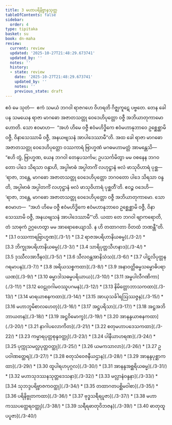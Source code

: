 ```yaml
---
title: 3 မဟာပရိနိဗ္ဗာနသုတ္တ
tableOfContents: false
sidebar:
  order: 4
type: tipitaka
basket: su
book: dn-maha
review:
  current: review
  updated: '2025-10-27T21:48:29.673741'
  updated_by: ''
  notes: ''
  history:
  - state: review
    date: '2025-10-27T21:48:29.673741'
    updated_by: ''
    notes: ''
    previous_state: draft
---
```



<ReviewStatus review={frontmatter.review} showDetails={true} />

<HypothesisAnnotation frontmatter={frontmatter} />

<DynamicBreadcrumb />

<Division number="131" book="dn-maha" e="ch" v="7" p="61">

<Paragraph number="242" book="dn-maha">
ဧဝံ မေ သုတံ—  ဧကံ သမယံ ဘဂဝါ ရာဇဂဟေ ဝိဟရတိ ဂိဇ္ဈကူဋေ ပဗ္ဗတေ. တေန ခေါ ပန သမယေန ရာဇာ မာဂဓော အဇာတသတ္တု ဝေဒေဟိပုတ္တော ဝဇ္ဇီ အဘိယာတုကာမော ဟောတိ. သော ဧဝမာဟ—  “အဟံ ဟိမေ ဝဇ္ဇီ ဧဝံမဟိဒ္ဓိကေ ဧဝံမဟာနုဘာဝေ ဥစ္ဆေစ္ဆာမိ ဝဇ္ဇီ, ဝိနာသေဿာမိ ဝဇ္ဇီ, အနယဗျသနံ အာပါဒေဿာမီ”တိ.

</Paragraph>

</Division>
<Division number="132" book="dn-maha" e="ch" v="7" p="61">

<Paragraph number="243" book="dn-maha">
အထ ခေါ ရာဇာ မာဂဓော အဇာတသတ္တု ဝေဒေဟိပုတ္တော ဝဿကာရံ ဗြာဟ္မဏံ မဂဓမဟာမတ္တံ အာမန္တေသိ—  “ဧဟိ တွံ, ဗြာဟ္မဏ, ယေန ဘဂဝါ တေနုပသင်္ကမ; ဥပသင်္ကမိတွာ မမ ဝစနေန ဘဂဝတော ပါဒေ သိရသာ ဝန္ဒာဟိ, အပ္ပါဗာဓံ အပ္ပါတင်္ကံ လဟုဋ္ဌာနံ ဗလံ ဖာသုဝိဟာရံ ပုစ္ဆ—  ‘ရာဇာ, ဘန္တေ, မာဂဓော အဇာတသတ္တု ဝေဒေဟိပုတ္တော ဘဂဝတော ပါဒေ သိရသာ ဝန္ဒတိ, အပ္ပါဗာဓံ အပ္ပါတင်္ကံ လဟုဋ္ဌာနံ ဗလံ ဖာသုဝိဟာရံ ပုစ္ဆတီ’တိ. ဧဝဉ္စ ဝဒေဟိ—  ‘ရာဇာ, ဘန္တေ, မာဂဓော အဇာတသတ္တု ဝေဒေဟိပုတ္တော ဝဇ္ဇီ အဘိယာတုကာမော. သော ဧဝမာဟ—  “အဟံ ဟိမေ ဝဇ္ဇီ ဧဝံမဟိဒ္ဓိကေ ဧဝံမဟာနုဘာဝေ ဥစ္ဆေစ္ဆာမိ ဝဇ္ဇီ, ဝိနာသေဿာမိ ဝဇ္ဇီ, အနယဗျသနံ အာပါဒေဿာမီ”’တိ. ယထာ တေ ဘဂဝါ ဗျာကရောတိ, တံ သာဓုကံ ဥဂ္ဂဟေတွာ မမ အာရောစေယျာသိ. န ဟိ တထာဂတာ ဝိတထံ ဘဏန္တီ”တိ.

</Paragraph>
</Division>

<TableOfContents book="dn-maha" section="3">
* [3.1 ဝဿကာရဗြာဟ္မဏ](./3-1/)
* [3.2 ရာဇအပရိဟာနိယဓမ္မ](./3-2/)
* [3.3 ဘိက္ခုအပရိဟာနိယဓမ္မ](./3-3/)
* [3.4 သာရိပုတ္တသီဟနာဒ](./3-4/)
* [3.5 ဒုဿီလအာဒီနဝ](./3-5/)
* [3.6 သီလဝန္တအာနိသံသ](./3-6/)
* [3.7 ပါဋလိပုတ္တနဂရမာပန](./3-7/)
* [3.8 အရိယသစ္စကထာ](./3-8/)
* [3.9 အနာဝတ္တိဓမ္မသမ္ဗောဓိပရာယဏ](./3-9/)
* [3.10 ဓမ္မာဒါသဓမ္မပရိယာယ](./3-10/)
* [3.11 အမ္ဗပါလီဂဏိကာ](./3-11/)
* [3.12 ဝေဠုဝဂါမဝဿူပဂမန](./3-12/)
* [3.13 နိမိတ္တောဘာသကထာ](./3-13/)
* [3.14 မာရယာစနကထာ](./3-14/)
* [3.15 အာယုသင်္ခါရဩဿဇ္ဇန](./3-15/)
* [3.16 မဟာဘူမိစာလဟေတု](./3-16/)
* [3.17 အဋ္ဌပရိသာ](./3-17/)
* [3.18 အဋ္ဌအဘိဘာယတန](./3-18/)
* [3.19 အဋ္ဌဝိမောက္ခ](./3-19/)
* [3.20 အာနန္ဒယာစနကထာ](./3-20/)
* [3.21 နာဂါပလောကိတ](./3-21/)
* [3.22 စတုမဟာပဒေသကထာ](./3-22/)
* [3.23 ကမ္မာရပုတ္တစုန္ဒဝတ္ထု](./3-23/)
* [3.24 ပါနီယာဟရဏ](./3-24/)
* [3.25 ပုက္ကုသမလ္လပုတ္တဝတ္ထု](./3-25/)
* [3.26 ယမကသာလာ](./3-26/)
* [3.27 ဥပဝါဏတ္ထေရ](./3-27/)
* [3.28 စတုသံဝေဇနီယဌာန](./3-28/)
* [3.29 အာနန္ဒပုစ္ဆာကထာ](./3-29/)
* [3.30 ထူပါရဟပုဂ္ဂလ](./3-30/)
* [3.31 အာနန္ဒအစ္ဆရိယဓမ္မ](./3-31/)
* [3.32 မဟာသုဒဿနသုတ္တဒေသနာ](./3-32/)
* [3.33 မလ္လာနံဝန္ဒနာ](./3-33/)
* [3.34 သုဘဒ္ဒပရိဗ္ဗာဇကဝတ္ထု](./3-34/)
* [3.35 တထာဂတပစ္ဆိမဝါစာ](./3-35/)
* [3.36 ပရိနိဗ္ဗုတကထာ](./3-36/)
* [3.37 ဗုဒ္ဓသရီရပူဇာ](./3-37/)
* [3.38 မဟာကဿပတ္ထေရဝတ္ထု](./3-38/)
* [3.39 သရီရဓာတုဝိဘဇန](./3-39/)
* [3.40 ဓာတုထူပပူဇာ](./3-40/)
</TableOfContents>